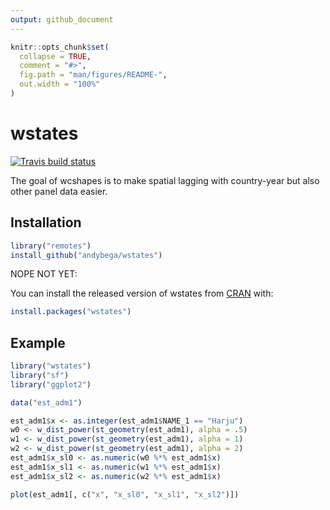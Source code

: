```yaml
---
output: github_document
---
```


<!-- README.md is generated from README.Rmd. Please edit that file -->

```r
knitr::opts_chunk$set(
  collapse = TRUE,
  comment = "#>",
  fig.path = "man/figures/README-",
  out.width = "100%"
)
```

# wstates

<!-- badges: start -->
[![Travis build status](https://travis-ci.com/andybega/wstates.svg?branch=master)](https://travis-ci.com/andybega/wstates)
<!-- badges: end -->

The goal of wcshapes is to make spatial lagging with country-year but also other panel data easier. 

## Installation

``` r
library("remotes")
install_github("andybega/wstates")
```

NOPE NOT YET: 

You can install the released version of wstates from [CRAN](https://CRAN.R-project.org) with:

``` r
install.packages("wstates")
```

## Example

```r
library("wstates")
library("sf")
library("ggplot2")

data("est_adm1")

est_adm1$x <- as.integer(est_adm1$NAME_1 == "Harju")
w0 <- w_dist_power(st_geometry(est_adm1), alpha = .5)
w1 <- w_dist_power(st_geometry(est_adm1), alpha = 1)
w2 <- w_dist_power(st_geometry(est_adm1), alpha = 2)
est_adm1$x_sl0 <- as.numeric(w0 %*% est_adm1$x)
est_adm1$x_sl1 <- as.numeric(w1 %*% est_adm1$x)
est_adm1$x_sl2 <- as.numeric(w2 %*% est_adm1$x)

plot(est_adm1[, c("x", "x_sl0", "x_sl1", "x_sl2")])
```




